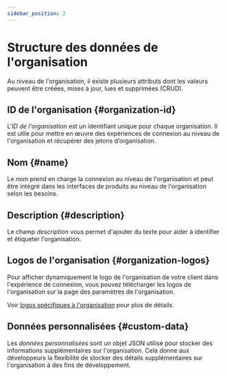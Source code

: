 ```yaml
---
sidebar_position: 2
---
```


# Structure des données de l'organisation

Au niveau de l'organisation, il existe plusieurs attributs dont les valeurs peuvent être créées, mises à jour, lues et supprimées (CRUD).

## ID de l'organisation \{#organization-id}

L'_ID de l'organisation_ est un identifiant unique pour chaque organisation. Il est utile pour mettre en œuvre des expériences de connexion au niveau de l'organisation et récupérer des jetons d’organisation.

## Nom \{#name}

Le _nom_ prend en charge la connexion au niveau de l'organisation et peut être intégré dans les interfaces de produits au niveau de l'organisation selon les besoins.

## Description \{#description}

Le champ _description_ vous permet d'ajouter du texte pour aider à identifier et étiqueter l'organisation.

## Logos de l'organisation \{#organization-logos}

Pour afficher dynamiquement le logo de l'organisation de votre client dans l'expérience de connexion, vous pouvez télécharger les logos de l'organisation sur la page des paramètres de l'organisation.

Voir [logos spécifiques à l'organisation](/customization/match-your-brand/#organization-specific-logos) pour plus de détails.

## Données personnalisées \{#custom-data}

Les _données personnalisées_ sont un objet JSON utilisé pour stocker des informations supplémentaires sur l'organisation. Cela donne aux développeurs la flexibilité de stocker des détails supplémentaires sur l'organisation à des fins de développement.
